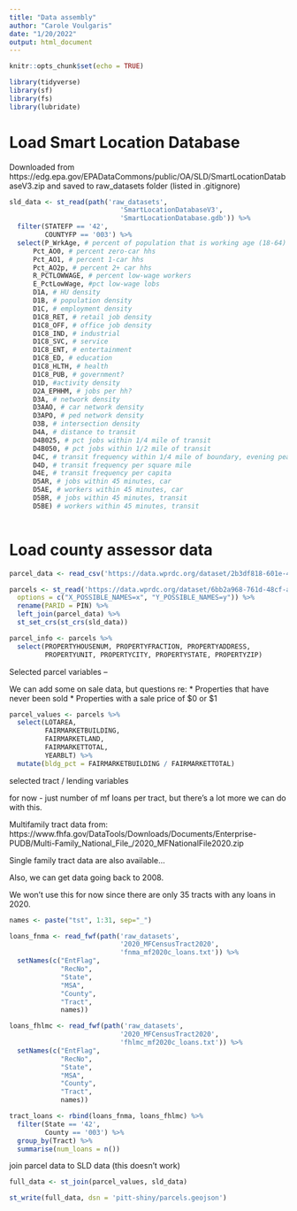 ```yaml
---
title: "Data assembly"
author: "Carole Voulgaris"
date: "1/20/2022"
output: html_document
---
```


```r
knitr::opts_chunk$set(echo = TRUE)
```

```r
library(tidyverse)
library(sf)
library(fs)
library(lubridate)
```


# Load Smart Location Database

Downloaded from https://edg.epa.gov/EPADataCommons/public/OA/SLD/SmartLocationDatabaseV3.zip and saved to raw_datasets folder (listed in .gitignore)

```r
sld_data <- st_read(path('raw_datasets',
                            'SmartLocationDatabaseV3',
                            'SmartLocationDatabase.gdb')) %>%
  filter(STATEFP == '42',
         COUNTYFP == '003') %>%
  select(P_WrkAge, # percent of population that is working age (18-64)
      Pct_AO0, # percent zero-car hhs
      Pct_AO1, # percent 1-car hhs
      Pct_AO2p, # percent 2+ car hhs
      R_PCTLOWWAGE, # percent low-wage workers
      E_PctLowWage, #pct low-wage lobs
      D1A, # HU density
      D1B, # population density
      D1C, # employment density
      D1C8_RET, # retail job density
      D1C8_OFF, # office job density
      D1C8_IND, # industrial
      D1C8_SVC, # service
      D1C8_ENT, # entertainment
      D1C8_ED, # education
      D1C8_HLTH, # health
      D1C8_PUB, # government?
      D1D, #activity density
      D2A_EPHHM, # jobs per hh?
      D3A, # network density
      D3AAO, # car network density
      D3APO, # ped network density
      D3B, # intersection density
      D4A, # distance to transit
      D4B025, # pct jobs within 1/4 mile of transit
      D4B050, # pct jobs within 1/2 mile of transit
      D4C, # transit frequency within 1/4 mile of boundary, evening peak
      D4D, # transit frequency per square mile
      D4E, # transit frequency per capita
      D5AR, # jobs within 45 minutes, car
      D5AE, # workers within 45 minutes, car
      D5BR, # jobs within 45 minutes, transit
      D5BE) # workers within 45 minutes, transit
      
```

# Load county assessor data

```r
parcel_data <- read_csv('https://data.wprdc.org/dataset/2b3df818-601e-4f06-b150-643557229491/resource/f2b8d575-e256-4718-94ad-1e12239ddb92/download/assessments.csv')

parcels <- st_read('https://data.wprdc.org/dataset/6bb2a968-761d-48cf-ac5b-c1fc80b4fe6a/resource/42231cab-8341-48d6-b695-47612dd6514a/download/parcelcoords.csv',
  options = c("X_POSSIBLE_NAMES=x", "Y_POSSIBLE_NAMES=y")) %>%
  rename(PARID = PIN) %>%
  left_join(parcel_data) %>%
  st_set_crs(st_crs(sld_data))

parcel_info <- parcels %>%
  select(PROPERTYHOUSENUM, PROPERTYFRACTION, PROPERTYADDRESS,
         PROPERTYUNIT, PROPERTYCITY, PROPERTYSTATE, PROPERTYZIP)
```

Selected parcel variables --

We can add some on sale data, but questions re:
* Properties that have never been sold
* Properties with a sale price of \$0 or \$1


```r
parcel_values <- parcels %>%
  select(LOTAREA,
         FAIRMARKETBUILDING,
         FAIRMARKETLAND,
         FAIRMARKETTOTAL,
         YEARBLT) %>%
  mutate(bldg_pct = FAIRMARKETBUILDING / FAIRMARKETTOTAL)
```

selected tract / lending variables

for now - just number of mf loans per tract, but there's a lot more we can do with this.

Multifamily tract data from: https://www.fhfa.gov/DataTools/Downloads/Documents/Enterprise-PUDB/Multi-Family_National_File_/2020_MFNationalFile2020.zip

Single family tract data are also available...

Also, we can get data going back to 2008.

We won't use this for now since there are only 35 tracts with any loans in 2020.

```r
names <- paste("tst", 1:31, sep="_")

loans_fnma <- read_fwf(path('raw_datasets',
                            '2020_MFCensusTract2020',
                            'fnma_mf2020c_loans.txt')) %>%
  setNames(c("EntFlag",
             "RecNo",
             "State",
             "MSA",
             "County",
             "Tract",
             names))

loans_fhlmc <- read_fwf(path('raw_datasets',
                            '2020_MFCensusTract2020',
                            'fhlmc_mf2020c_loans.txt')) %>%
  setNames(c("EntFlag",
             "RecNo",
             "State",
             "MSA",
             "County",
             "Tract",
             names))

tract_loans <- rbind(loans_fnma, loans_fhlmc) %>%
  filter(State == '42',
         County == '003') %>%
  group_by(Tract) %>%
  summarise(num_loans = n())
```

join parcel data to SLD data (this doesn't work)

```r
full_data <- st_join(parcel_values, sld_data)

st_write(full_data, dsn = 'pitt-shiny/parcels.geojson')
```

